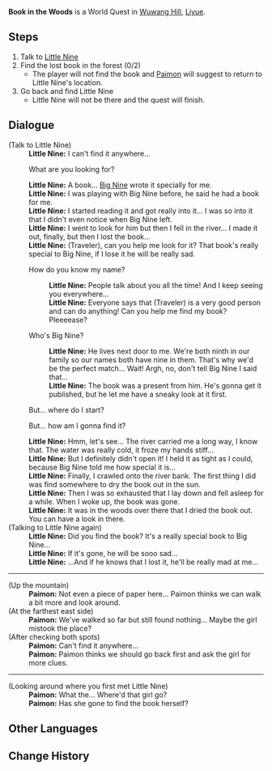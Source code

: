 {{Quest Infobox
|id            = 21015
|type          = World
|region        = Liyue
|area          = Bishui Plain
|startLocation = [[Wuwang Hill]], [[Liyue]]
|exp           = 100
|primogems     = 20
|rep           = Liyue
|repAmt        = 20
|other         = {{Card|Adventurer's Experience|2}}
|characters    = Little Nine; Paimon; Traveler
}}

'''Book in the Woods''' is a World Quest in [[Wuwang Hill]], [[Liyue]].

==Steps==
# Talk to [[Little Nine]]
# Find the lost book in the forest (0/2)
#* The player will not find the book and [[Paimon]] will suggest to return to Little Nine's location.
# Go back and find Little Nine
#* Little Nine will not be there and the quest will finish.

==Dialogue==
{{Quest Description|A [[Little Nine|little girl]] is hoping you'll play a game with her...}}
{{Dialogue start}}
;(Talk to Little Nine)
:'''Little Nine:''' I can't find it anywhere...
:{{DIcon}} What are you looking for?
:'''Little Nine:''' A book... [[Chang the Ninth|Big Nine]] wrote it specially for me.
:'''Little Nine:''' I was playing with Big Nine before, he said he had a book for me.
:'''Little Nine:''' I started reading it and got really into it... I was so into it that I didn't even notice when Big Nine left.
:'''Little Nine:''' I went to look for him but then I fell in the river... I made it out, finally, but then I lost the book...
:'''Little Nine:''' (Traveler), can you help me look for it? That book's really special to Big Nine, if I lose it he will be really sad.
:{{DIcon}} How do you know my name?
::'''Little Nine:''' People talk about you all the time! And I keep seeing you everywhere...
::'''Little Nine:''' Everyone says that (Traveler) is a very good person and can do anything! Can you help me find my book? Pleeeease?
:{{DIcon}} Who's Big Nine?
::'''Little Nine:''' He lives next door to me. We're both ninth in our family so our names both have nine in them. That's why we'd be the perfect match... Wait! Argh, no, don't tell Big Nine I said that...
::'''Little Nine:''' The book was a present from him. He's gonna get it published, but he let me have a sneaky look at it first.
:{{DIcon}} But... where do I start?
:{{DIcon}} But... how am I gonna find it?
:'''Little Nine:''' Hmm, let's see... The river carried me a long way, I know that. The water was really cold, it froze my hands stiff...
:'''Little Nine:''' But I definitely didn't open it! I held it as tight as I could, because Big Nine told me how special it is...
:'''Little Nine:''' Finally, I crawled onto the river bank. The first thing I did was find somewhere to dry the book out in the sun.
:'''Little Nine:''' Then I was so exhausted that I lay down and fell asleep for a while. When I woke up, the book was gone.
:'''Little Nine:''' It was in the woods over there that I dried the book out. You can have a look in there.
;(Talking to Little Nine again)
:'''Little Nine:''' Did you find the book? It's a really special book to Big Nine...
:'''Little Nine:''' If it's gone, he will be sooo sad...
:'''Little Nine:''' ...And if he knows that I lost it, he'll be really mad at me...
----
;(Up the mountain)
:'''Paimon:''' Not even a piece of paper here... Paimon thinks we can walk a bit more and look around.
;(At the farthest east side)
:'''Paimon:''' We've walked so far but still found nothing... Maybe the girl mistook the place?
;(After checking both spots)
:'''Paimon:''' Can't find it anywhere...
:'''Paimon:''' Paimon thinks we should go back first and ask the girl for more clues.
----
;(Looking around where you first met Little Nine)
:'''Paimon:''' What the... Where'd that girl go?
:'''Paimon:''' Has she gone to find the book herself?
{{Dialogue end}}

==Other Languages==
{{Other Languages
|en      = Book in the Woods
|zhs     = 林中小书
|zhs_rm  = Línzhōng Xiǎo Shū
|zht     = 林中小書
|zht_rm  = Línzhōng Xiǎo Shū
|zh_tl   = Little Book in the Forest
|ja      = 一緒に遊ぼう
|ja_rm   = Issho ni Asobou
|ja_tl   = Let's Play Together
|ko      = 숲속의 책
|ko_rm   = 
|ko_tl   = 
|es      = El libro extraviado en el bosque
|es_tl   = The Book Lost in the Forest
|fr      = Un livre dans les bois
|fr_tl   = A Book in the Woods
|ru      = Книга в лесу
|ru_tl   = 
|th      = สมุดเล่มน้อยในป่าใหญ่
|th_rm   = 
|th_tl   = 
|vi      = Cuốn Sách Trong Rừng
|vi_tl   = 
|de      = Büchlein im Wald
|de_tl   = Booklet in the Forest
|id      = Buku Kecil di Tengah Hutan
|id_tl   = Small Book Amidst the Forest
|pt      = Livro na Floresta
|pt_tl   = Book in the Forest
}}

==Change History==
{{Change History|1.0}}